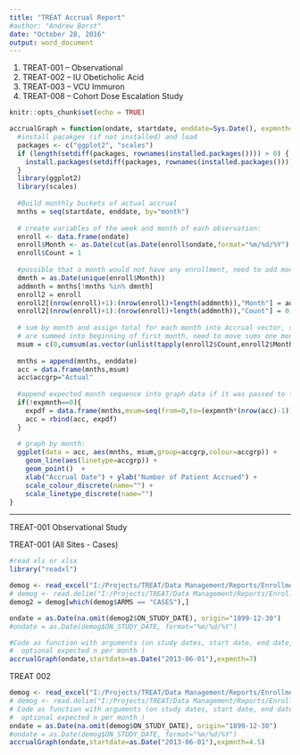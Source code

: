 ```yaml
---
title: "TREAT Accrual Report"
#author: "Andrew Borst"
date: "October 28, 2016"
output: word_document
---
```


1.	TREAT-001 -- Observational 
2.	TREAT-002 -- IU Obeticholic Acid 
3.	TREAT-003 -- VCU Immuron 
4.	TREAT-008 -- Cohort Dose Escalation Study  

```r
knitr::opts_chunk$set(echo = TRUE)
```


```r
accrualGraph = function(ondate, startdate, enddate=Sys.Date(), expmnth=0) {
  #install pacakges (if not installed) and load
  packages <- c("ggplot2", "scales")
  if (length(setdiff(packages, rownames(installed.packages()))) > 0) {
    install.packages(setdiff(packages, rownames(installed.packages())))  
  }  
  library(ggplot2)
  library(scales)
  
  #Build monthly buckets of actual accrual
  mnths = seq(startdate, enddate, by="month")
  
  # create variables of the week and month of each observation:
  enroll <- data.frame(ondate)
  enroll$Month <- as.Date(cut(as.Date(enroll$ondate,format="%m/%d/%Y"),breaks = "month"))
  enroll$Count = 1
  
  #possible that a month would not have any enrollment, need to add months with no enrollment
  dmnth = as.Date(unique(enroll$Month))
  addmnth = mnths[!mnths %in% dmnth]
  enroll2 = enroll
  enroll2[(nrow(enroll)+1):(nrow(enroll)+length(addmnth)),"Month"] = addmnth
  enroll2[(nrow(enroll)+1):(nrow(enroll)+length(addmnth)),"Count"] = 0
  
  # sum by month and assign total for each month into Accrual vector, since month buckets
  # are summed into beginning of first month, need to move sums one month over for end-of-month
  msum = c(0,cumsum(as.vector(unlist(tapply(enroll2$Count,enroll2$Month,sum)))))
  
  mnths = append(mnths, enddate)
  acc = data.frame(mnths,msum)
  acc$accgrp="Actual"
  
  #append expected month sequence into graph data if it was passed to function
  if(!expmnth==0){
    expdf = data.frame(mnths,msum=seq(from=0,to=(expmnth*(nrow(acc)-1)),by=expmnth),accgrp="Expected")
    acc = rbind(acc, expdf)
  }
  
  # graph by month:
  ggplot(data = acc, aes(mnths, msum,group=accgrp,colour=accgrp)) +
    geom_line(aes(linetype=accgrp)) +
    geom_point()  +
    xlab("Accrual Date") + ylab("Number of Patient Accrued") +
    scale_colour_discrete(name="") +    
    scale_linetype_discrete(name="")    
}
```

---------------------------------------------------------------------
TREAT-001 Observational Study

TREAT-001 (All Sites - Cases)

```r

#read xls or xlsx
library("readxl")

demog <- read_excel("I:/Projects/TREAT/Data Management/Reports/Enrollment Reports/data/Demographics_001.xlsx")
# demog <- read.delim("I:/Projects/TREAT/Data Management/Reports/Enrollment Reports/data/Demographics_001.txt")
demog2 = demog[which(demog$ARMS == "CASES"),]

ondate = as.Date(na.omit(demog2$ON_STUDY_DATE), origin="1899-12-30")
#ondate = as.Date(demog$ON_STUDY_DATE, format="%m/%d/%Y")

#Code as function with arguments (on study dates, start date, end date, 
#  optional expected n per month )
accrualGraph(ondate,startdate=as.Date("2013-06-01"),expmnth=7)
```


TREAT 002

```r

demog <- read_excel("I:/Projects/TREAT/Data Management/Reports/Enrollment Reports/data/Demographics_002.xlsx")
# demog <- read.delim("I:/Projects/TREAT/Data Management/Reports/Enrollment Reports/data/Demographics_001.txt")
# Code as function with arguments (on study dates, start date, end date, 
#  optional expected n per month )
ondate = as.Date(na.omit(demog$ON_STUDY_DATE), origin="1899-12-30")
#ondate = as.Date(demog$ON_STUDY_DATE, format="%m/%d/%Y")
accrualGraph(ondate,startdate=as.Date("2013-06-01"),expmnth=4.5)

```


